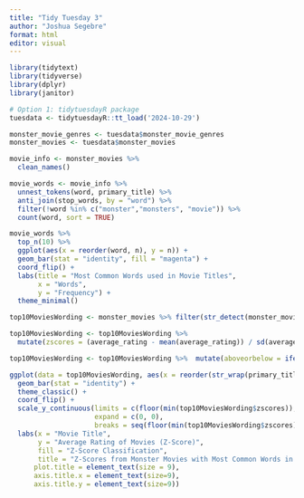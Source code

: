 ```yaml
---
title: "Tidy Tuesday 3"
author: "Joshua Segebre"
format: html
editor: visual
---
```


```r
library(tidytext)
library(tidyverse)
library(dplyr)
library(janitor)
```


```r
# Option 1: tidytuesdayR package 
tuesdata <- tidytuesdayR::tt_load('2024-10-29')

monster_movie_genres <- tuesdata$monster_movie_genres
monster_movies <- tuesdata$monster_movies

```


```r
movie_info <- monster_movies %>% 
  clean_names()

movie_words <- movie_info %>%
  unnest_tokens(word, primary_title) %>%
  anti_join(stop_words, by = "word") %>%
  filter(!word %in% c("monster","monsters", "movie")) %>% 
  count(word, sort = TRUE)

movie_words %>%
  top_n(10) %>%
  ggplot(aes(x = reorder(word, n), y = n)) +
  geom_bar(stat = "identity", fill = "magenta") +
  coord_flip() +
  labs(title = "Most Common Words used in Movie Titles",
       x = "Words",
       y = "Frequency") +
  theme_minimal()
```

```r
top10MoviesWording <- monster_movies %>% filter(str_detect(monster_movies$primary_title, "loch|sea|attack|2|island|space|party|night|mighty|frankenstein"))
```

```r

top10MoviesWording <- top10MoviesWording %>%
  mutate(zscores = (average_rating - mean(average_rating)) / sd(average_rating))

top10MoviesWording <- top10MoviesWording %>%  mutate(aboveorbelow = ifelse(zscores>0, "Above Average", "Below Average"))

```


```r
ggplot(data = top10MoviesWording, aes(x = reorder(str_wrap(primary_title, 30), desc(zscores)), y = zscores, label = zscores, fill = aboveorbelow)) + 
  geom_bar(stat = "identity") + 
  theme_classic() + 
  coord_flip() + 
  scale_y_continuous(limits = c(floor(min(top10MoviesWording$zscores)), ceiling(max(top10MoviesWording$zscores))), 
                     expand = c(0, 0), 
                     breaks = seq(floor(min(top10MoviesWording$zscores)), ceiling(max(top10MoviesWording$zscores)), by = 1)) + scale_fill_manual(values = c("Above Average" = "#1434A4", "Below Average" = "#a41434")) + 
  labs(x = "Movie Title", 
       y = "Average Rating of Movies (Z-Score)", 
       fill = "Z-Score Classification", 
       title = "Z-Scores from Monster Movies with Most Common Words in Titles") + theme(axis.text.y = element_text(size = 4.5),
      plot.title = element_text(size = 9),
      axis.title.x = element_text(size=9),
      axis.title.y = element_text(size=9))
```

